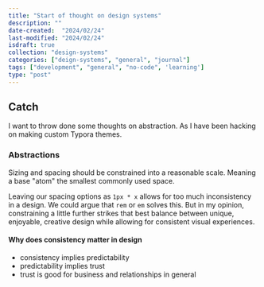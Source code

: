 ```yaml
---
title: "Start of thought on design systems"
description: ""
date-created:  "2024/02/24"
last-modified: "2024/02/24"
isdraft: true
collection: "design-systems"
categories: ["deign-systems", "general", "journal"]
tags: ["development", "general", "no-code", 'learning']
type: "post"
---
```



## Catch 

I want to throw done some thoughts on abstraction. As I have been hacking on making custom Typora themes. 

### Abstractions

Sizing and spacing should be constrained into a reasonable scale. Meaning a base "atom" the smallest commonly used space. 
 
Leaving our spacing options as `1px * x` allows for too much inconsistency in a design. We could argue that `rem` or `em` solves this. But in my opinion, constraining a little further strikes that best balance between unique, enjoyable, creative design while allowing for consistent visual experiences. 

#### Why does consistency matter in design

- consistency implies predictability
- predictability implies trust 
- trust is good for business and relationships in general